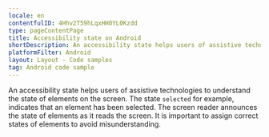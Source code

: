 ```yaml
---
locale: en
contentfulID: 4Hhv2T59hLqxHH0YL0Kzdd
type: pageContentPage
title: Accessibility state on Android
shortDescription: An accessibility state helps users of assistive technologies to understand the state of elements on the screen.
platformFilter: Android
layout: Layout - Code samples
tag: Android code sample
---
```


An accessibility state helps users of assistive technologies to understand the state of elements on the screen. The state `selected` for example, indicates that an element has been selected. The screen reader announces the state of elements as it reads the screen. It is important to assign correct states of elements to avoid misunderstanding.

<CodeSample id="accessibility-state" locale="en" platform="android"/>